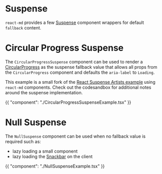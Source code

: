 # Suspense

`react-md` provides a few [Suspense](https://react.dev/reference/react/Suspense)
component wrappers for default `fallback` content.

# Circular Progress Suspense

The `CircularProgressSuspense` component can be used to render a
[CircularProgress](/components/progress#circular-progress) as the suspense
fallback value that allows all props from the `CircularProgress` component and
defaults the `aria-label` to `Loading`.

This example is a small fork of the
[React Suspense Artists example](https://codesandbox.io/p/sandbox/restless-waterfall-7hzg5z)
using `react-md` components. Check out the codesandbox for additional notes
around the suspense implementation.

{{ "component": "./CircularProgressSuspenseExample.tsx" }}

# Null Suspense

The `NullSuspense` component can be used when no fallback value is required such
as:

- lazy loading a small component
- lazy loading the [Snackbar](/components/snackbar) on the client

{{ "component": "./NullSuspenseExample.tsx" }}
